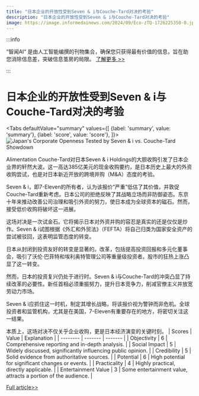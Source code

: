 ```yaml
---
title: "日本企业的开放性受到Seven & i与Couche-Tard对决的考验"
description: "日本企业的开放性受到Seven & i与Couche-Tard对决的考验"
image: https://image.informedainews.com/2024/09/Eco-zTQ-1726225350-0.jpg
---
```



:::info

“智闻AI“ 是由人工智能编撰的刊物集合，确保您只获得最有价值的信息，旨在助您消除信息差，突破信息茧房的局限。  [了解更多 >>](/)

:::

# 日本企业的开放性受到Seven & i与Couche-Tard对决的考验


<Tabs
	defaultValue="summary"
	values={[
	{label: 'summary', value: 'summary'},
	{label: 'score', value: 'score'},
]}>
<TabItem value="summary">
<img
  src="https://image.informedainews.com/2024/09/Eco-zTQ-1726225350-0.jpg"
  alt="Japan's Corporate Openness Tested by Seven & i vs. Couche-Tard Showdown"
/>



Alimentation Couche-Tard对日本Seven & i Holdings的大胆收购引发了日本企业界的轩然大波。这一高达385亿美元的现金收购要约，是日本历史上最大的外资收购尝试，也是对日本新近开放的跨境并购（M&A）态度的考验。

Seven & i，即7-Eleven的所有者，认为该报价“严重”低估了其价值，并敦促Couche-Tard重新考虑。日本公司的拒绝反映了其战略立场而非防御姿态。东京十年来推动改善公司治理和吸引外资的努力，使日本成为全球资本的磁石。然而，接受低价收购将破坏这一进展。

这场对决是一次试金石。它将揭示日本对外资并购的容忍是真实的还是仅仅是炒作。Seven & i试图根据《外汇和外贸法》（FEFTA）将自己归类为国家安全资产的尝试被驳回，这表明监管态度的转变。

日本从封闭到投资友好的转变是显著的。改革，包括提高投资回报和多元化董事会，吸引了沃伦·巴菲特和埃利奥特管理公司等重量级投资者。股市的狂热上涨凸显了这一转变。

然而，日本的投资复兴仍处于进行时。Seven & i与Couche-Tard的冲突凸显了持续改革的必要性。新任首相必须重振努力，提升日本竞争力，削减官僚主义并放宽劳动力市场。

Seven & i应抓住这一时机，制定其增长战略，将该报价视为警钟而非危机。全球投资者和监管机构，尤其是在美国，7-Eleven有重要存在的地方，将密切关注这一结果。

本质上，这场对决不仅关乎企业收购，更是日本经济演变的关键时刻。
</TabItem>
<TabItem value="score">
	| Scores     | Value   | Explanation |
	| -------- | ------- | ------- |
	| Objectivity  | 6    | Comprehensive reporting and in-depth analysis.    |
	| Social Impact | 5     | Widely discussed, significantly influencing public opinion.    |
	| Credibility    | 5    | Solid evidence from authoritative sources.    |
	| Potential    | 6    | High potential for significant changes or events.    |
	| Practicality    | 4    | Highly practical, directly applicable.    |
	| Entertainment Value    | 3    | Some entertainment value, attracts a portion of the audience.    |
</TabItem>
</Tabs>

[Full article>>](https://asia.nikkei.com/Opinion/Seven-i-vs.-Couche-Tard-showdown-will-test-Japan-Inc.-s-swagger)
